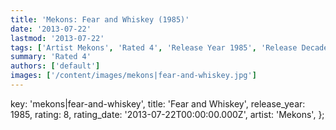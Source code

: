 ```yaml
---
title: 'Mekons: Fear and Whiskey (1985)'
date: '2013-07-22'
lastmod: '2013-07-22'
tags: ['Artist Mekons', 'Rated 4', 'Release Year 1985', 'Release Decade 1980']
summary: 'Rated 4'
authors: ['default']
images: ['/content/images/mekons|fear-and-whiskey.jpg']
---
```


  key: 'mekons|fear-and-whiskey',
  title: 'Fear and Whiskey',
  release_year: 1985,
  rating: 8,
  rating_date: '2013-07-22T00:00:00.000Z',
  artist: 'Mekons',
};

<MusicRating data={data} />
